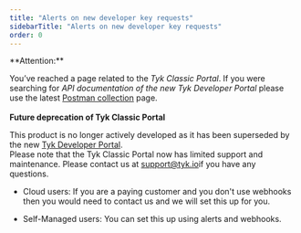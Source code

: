 ```yaml
---
title: "Alerts on new developer key requests"
sidebarTitle: "Alerts on new developer key requests"
order: 0
---
```



<Warning>
**Attention:**

You’ve reached a page related to the *Tyk Classic Portal*. If you were searching for *API documentation of the new Tyk
Developer Portal* please use the latest
[Postman collection](/docs3/product-stack/tyk-enterprise-developer-portal/api-documentation/tyk-edp-api) page.
<br />
<br />
**Future deprecation of Tyk Classic Portal**

This product is no longer actively developed as it
has been superseded by the new [Tyk Developer Portal](/docs3/portal/overview/intro).
<br />
Please note that the Tyk Classic Portal now has limited support and maintenance. Please contact us at
[support@tyk.io](<mailto:support@tyk.io?subject=Tyk classic developer portal>)if you have any questions.
</Warning>


* Cloud users: If you are a paying customer and you don't use webhooks then you would need to contact us and we will set this up for you.

* Self-Managed users: You can set this up using alerts and webhooks.